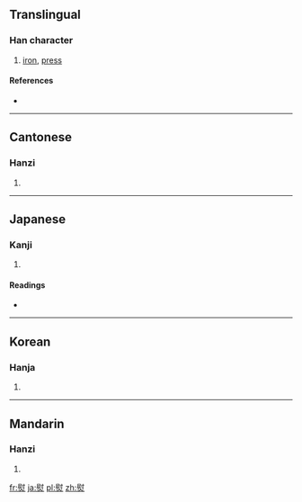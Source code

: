 ==Translingual==

===Han character===
{{Han char|rn=86|rad=火|as=11|sn=15|four=7480<sub>9</sub>|canj=尸戈火 (SIF)}}

# [[iron]], [[press]]

====References====
* {{Han ref|kx=0680.350|dkj=19346|dj=1092.110|hdz=32229.180|uh=71A8|ud=29096|bh=BCF7|bd=48375}}

----

==Cantonese==

===Hanzi===
{{yue-hanzi|jyut=|y=tong3, wan6 wat1}}

# {{defn|Cantonese|sort=火11}}

----

==Japanese==

===Kanji===
{{ja-kanji|grade=|rs=火11}}

# {{defn|Japanese|sort=火11}}

====Readings====
* {{ja-readings|on=[[い]] (i), [[うつ]] (utsu)|kun=[[おさえる]] (osaeru), [[のす]] (nosu), [[ひのし]] (hinoshi)}}

----

==Korean==

===Hanja===
{{ko-hanja|hangeul=위|eumhun=|rv=wi|mr=wi|y=wi}}

# {{defn|Korean|sort=火11}}

----

==Mandarin==

===Hanzi===
{{cmn-hanzi|pin=[[yùn]] ([[yun4]])|wg=yün<sup>4</sup>}}

# {{defn|Mandarin|sort=火11}}

[[fr:熨]]
[[ja:熨]]
[[pl:熨]]
[[zh:熨]]